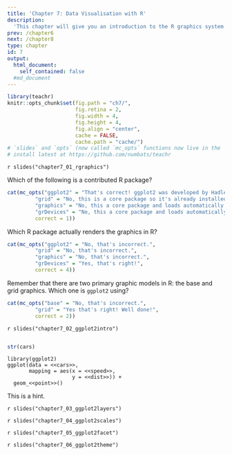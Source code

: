 ```yaml
---
title: 'Chapter 7: Data Visualisation with R'
description:
  'This chapter will give you an introduction to the R graphics system and teach you how to get started with using the `ggplot2` package for drawing all kind of plots.'
prev: /chapter6
next: /chapter8
type: chapter
id: 7
output:
  html_document:
    self_contained: false
  #md_document
---
```


```r
library(teachr)
knitr::opts_chunk$set(fig.path = "ch7/",
                      fig.retina = 2,
                      fig.width = 4, 
                      fig.height = 4,
                      fig.align = "center",
                      cache = FALSE,
                      cache.path = "cache/")
# `slides` and `opts` (now called `mc_opts` functions now live in the `teachr` package
# install latest at https://github.com/numbats/teachr

```


<exercise id="1" title="R Graphics" type="slides">

`r slides("chapter7_01_rgraphics")`

</exercise>

<exercise id="2" title="Test your knowledge of R Graphics">

Which of the following is a contributed R package?

```r
cat(mc_opts("ggplot2" = "That's correct! ggplot2 was developed by Hadley Wickham as part of his PhD.",
         "grid" = "No, this is a core package so it's already installed.",
         "graphics" = "No, this a core package and loads automatically when you launch R.",
         "grDevices" = "No, this a core package and loads automatically when you launch R.",
         correct = 1))
```

Which R package actually renders the graphics in R?

```r
cat(mc_opts("ggplot2" = "No, that's incorrect.",
         "grid" = "No, that's incorrect.",
         "graphics" = "No, that's incorrect.",
         "grDevices" = "Yes, that's right!",
         correct = 4))
```

Remember that there are two primary graphic models in R: the base and grid graphics. Which one is `ggplot2` using?

```r
cat(mc_opts("base" = "No, that's incorrect.",
         "grid" = "Yes that's right! Well done!",
         correct = 2))
```


</exercise>



<exercise id="3" title="Getting started with `ggplot2`" type="slides">

`r slides("chapter7_02_ggplot2intro")`

</exercise>


<exercise id="4" title="Make basic plots with `ggplot2`">

```r
```
```r
str(cars)
```


```teachr
library(ggplot2)
ggplot(data = <<cars>>, 
       mapping = aes(x = <<speed>>, 
                     y = <<dist>>)) +
  geom_<<point>>()
```


<codeblock id="07_04">

This is a hint.

</codeblock>


</exercise>


<exercise id="5" title="Multiple layers in `ggplot2`">
`r slides("chapter7_03_ggplot2layers")`
</exercise>


<exercise id="7" title="Scales and guides in `ggplot2`">
`r slides("chapter7_04_ggplot2scales")`
</exercise>

<exercise id="9" title="Multiple plots in one figure">
`r slides("chapter7_05_ggplot2facet")`
</exercise>

<exercise id="11" title="Customise the look with themes in `ggplot2`">
`r slides("chapter7_06_ggplot2theme")`
</exercise>
